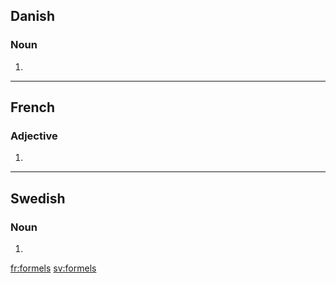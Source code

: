 ==Danish==

===Noun===
{{infl|da|noun form|g=c}}

# {{form of|genitive singular indefinite|formel|lang=da}}

----

==French==

===Adjective===
{{fr-adj-form|m|p}}

# {{form of|Masculine plural form|[[formel]]|lang=fr}}

----

==Swedish==

===Noun===
{{infl|sv|noun form}}

# {{sv-noun-form-indef-gen|formel}}

[[fr:formels]]
[[sv:formels]]